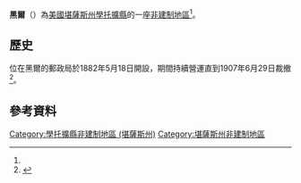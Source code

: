 {{noteTA
|1=zh-hans:县;zh-hk:縣;zh-tw:郡;
|2=zh-hans:肖托夸; zh-hant:學托擴;
}}
{{Infobox settlement
|official_name = 黑爾
|native_name = Hale
|settlement_type = [[非建制地區|非建制地區]] 
|nickname = 
|motto =
|pushpin_map=USA Kansas
|coordinates_region = US-KS
|subdivision_type = [[世界政區索引|國家]]
|subdivision_name = [[美国|美国]]
|subdivision_type1 = [[美國行政區劃|州]]
|subdivision_name1 = [[堪薩斯州|堪薩斯州]]
|subdivision_type2 = [[堪薩斯州行政區劃|縣]]
|subdivision_name2 = [[學托擴縣_(堪薩斯州)|學托擴縣]]
|unit_pref  =  
|population_as_of = 
|population_footnotes = 
|population_total = 
|population_density_km2 = 
|timezone = [[北美中部时区|CST]]
|utc_offset = -6
|timezone_DST = CDT
|utc_offset_DST = -5
|elevation_footnotes = 
|elevation_m = 309
|elevation_ft = 1014
|latd = 37|latm = 14|lats = 05|latNS = N
|longd = 96|longm = 03|longs = 18|longEW = W
|coordinates_display=%
|area_code = [[電話區號620|620]]
|blank_name = [[聯邦資料處理標準|FIPS編碼]]
|blank_info = 20-29465<ref name="gnis"/>
|blank1_name = [[地名信息系统|GNIS]] ID
|blank1_info = 484458<ref name=gnis>{{GNIS|484458|name=Hale, Kansas}}</ref>
|website = 
}}

'''黑爾'''（{{lang|en|'''Hale'''}}）為[[美國|美國]][[堪薩斯州|堪薩斯州]][[學托擴縣_(堪薩斯州)|學托擴縣]]的一座[[非建制地區|非建制地區]]<ref name=gnis/>。

==歷史==
位在黑爾的郵政局於1882年5月18日開設，期間持續營運直到1907年6月29日裁撤<ref>{{cite web |url=http://www.kshs.org/geog/geog_postoffices/search/county:CQ |title=Kansas Post Offices, 1828-1961 (archived) |publisher=Kansas Historical Society |accessdate=6 June 2014 |deadurl=yes |archiveurl=https://web.archive.org/web/20131009134430/http://www.kshs.org/geog/geog_postoffices/search/county:CQ |archivedate=2013-10-09 }}</ref>。

==參考資料==
{{Reflist}}

{{學托擴縣 (堪薩斯州)}}

{{DEFAULTSORT:Hale}}
[[Category:學托擴縣非建制地區_(堪薩斯州)|Category:學托擴縣非建制地區 (堪薩斯州)]]
[[Category:堪薩斯州非建制地區|Category:堪薩斯州非建制地區]]

{{ChautauquaCountyKS-geo-stub}}